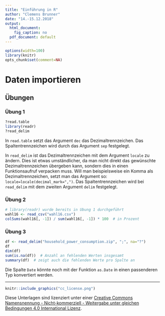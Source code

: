 ```yaml
---
title: "Einführung in R"
author: "Clemens Brunner"
date: "14.-15.12.2018"
output:
  html_document:
    fig_caption: no
  pdf_document: default
---
```


```r
options(width=100)
library(knitr)
opts_chunk$set(comment=NA)
```

# Daten importieren

## Übungen
### Übung 1
```r
?read.table
library(readr)
?read_delim
```

In `read.table` setzt das Argument `dec` das Dezimaltrennzeichen. Das Spaltentrennzeichen wird durch das Argument `sep` festgelegt.

In `read_delim` ist das Dezimaltrennzeichen mit dem Argument `locale` zu ändern. Dies ist etwas umständlicher, da man nicht direkt das gewünschte Dezimaltrennzeichen übergeben kann, sondern dies in einen Funktionsaufruf verpacken muss. Will man beispielsweise ein Komma als Dezimaltrennzeichen, setzt man das Argument so: `locale=locale(decimal_mark=",")`. Das Spaltentrennzeichen wird bei `read_delim` mit dem zweiten Argument `delim` festgelegt.


### Übung 2
```r
# library(readr) wurde bereits in Übung 1 durchgeführt
wahl16 <- read_csv("wahl16.csv")
colSums(wahl16[, -1]) / sum(wahl16[, -1]) * 100  # in Prozent
```


### Übung 3
```r
df <- read_delim("household_power_consumption.zip", ";", na="?")
df
dim(df)
sum(is.na(df))  # Anzahl an fehlenden Werten insgesamt
summary(df)  # zeigt auch die fehlenden Werte pro Spalte an
```

Die Spalte `Date` könnte noch mit der Funktion `as.Date` in einen passenderen Typ konvertiert werden.

---

```r
knitr::include_graphics("cc_license.png")
```

Diese Unterlagen sind lizenziert unter einer [Creative Commons Namensnennung - Nicht-kommerziell - Weitergabe unter gleichen Bedingungen 4.0 International Lizenz](http://creativecommons.org/licenses/by-nc-sa/4.0/).